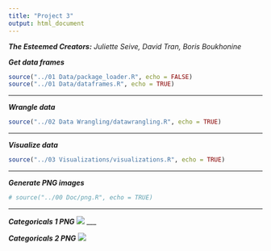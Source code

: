 ```yaml
---
title: "Project 3"
output: html_document
---
```


***The Esteemed Creators:*** *Juliette Seive, David Tran, Boris Boukhonine*
___
___

***Get data frames***

```r
source("../01 Data/package_loader.R", echo = FALSE)
source("../01 Data/dataframes.R", echo = TRUE)
```
___

***Wrangle data***

```r
source("../02 Data Wrangling/datawrangling.R", echo = TRUE)
```
___

***Visualize data***

```r
source("../03 Visualizations/visualizations.R", echo = TRUE)
```
___

***Generate PNG images***

```r
# source("../00 Doc/png.R", echo = TRUE)
```
___
***Categoricals 1 PNG***
![](./categoricals.png)
___

***Categoricals 2 PNG***
![](./categoricals2.png)
